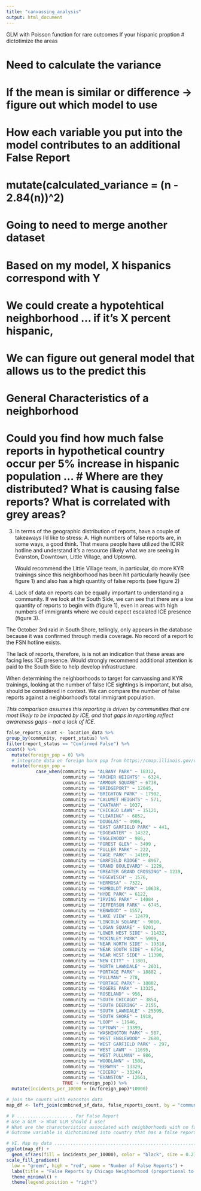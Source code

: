 ```yaml
---
title: "canvassing_analysis"
output: html_document
---
```


GLM with Poisson function for rare outcomes
If your hispanic proption
# dictotimize the areas 

# Need to calculate the variance 
# If the mean is similar or difference -> figure out which model to use 
# How each variable you put into the model contributes to an additional False Report 
# mutate(calculated_variance = (n - 2.84(n))^2)

# Going to need to merge another dataset
# Based on my model, X hispanics correspond with Y 
# We could create a hypotehtical neighborhood ... if it's X percent hispanic, 
# We can figure out general model that allows us to the predict this 
# General Characteristics of a neighborhood 
# Could you find how much false reports in hypothetical country occur per 5% increase in hispanic population ... # Where are they distributed? What is causing false reports? What is correlated with grey areas? 

3.  In terms of the geographic distribution of reports, have a couple of takeaways I'd like to stress: A. High numbers of false reports are, in some ways, a good think.  That means people have utilized the ICIRR hotline and understand it's a resource (likely what we are seeing in Evanston, Downtown, Little Village, and Uptown).

    Would recommend the Little Village team, in particular, do more KYR trainings since this neighborhood has been hit particularly heavily (see figure 1) and also has a high quantity of false reports (see figure 2)

4.  Lack of data on reports can be equally important to understanding a community. If we look at the South Side, we can see that there are a low quantity of reports to begin with (figure 1), even in areas with high numbers of immigrants where we could expect escalated ICE presence (figure 3). 

The October 3rd raid in South Shore, tellingly, only appears in the database because it was confirmed through media coverage. No record of a report to the FSN hotline exists.  

The lack of reports, therefore, is is not an indication that these areas are facing less ICE presence. Would strongly recommend additional attention is paid to the South Side to help develop infrastructure. 

When determining the neighborhoods to target for canvassing and KYR trainings, looking at the number of false ICE sightings is important, but also, should be considered in context. We can compare the number of false reports against a neighborhood's total immigrant population. 

*This comparison assumes this reporting is driven by communities that are most likely to be impacted by ICE, and that gaps in reporting reflect awareness gaps -- not a lack of ICE.* 

```r
false_reports_count <- location_data %>% 
group_by(community, report_status) %>%
filter(report_status == "Confirmed False") %>%
count() %>%
  mutate(foreign_pop = 0) %>%
  # integrate data on foreign born pop from https://cmap.illinois.gov/data/community-data-snapshots/
  mutate(foreign_pop = 
           case_when(community == "ALBANY PARK" ~ 18312,
                     community == "ARCHER HEIGHTS" ~ 6324,
                     community == "ARMOUR SQUARE" ~ 6738,
                     community == "BRIDGEPORT" ~ 12045, 
                     community == "BRIGHTON PARK" ~ 17902,
                     community == "CALUMET HEIGHTS" ~ 571,
                     community == "CHATHAM" ~ 1037,
                     community == "CHICAGO LAWN" ~ 15121,
                     community == "CLEARING" ~ 6052,
                     community == "DOUGLAS" ~ 4906,
                     community == "EAST GARFIELD PARK" ~ 441,
                     community == "EDGEWATER" ~ 14322,
                     community == "ENGLEWOOD" ~ 986,
                     community == "FOREST GLEN" ~ 3499 ,
                     community == "FULLER PARK" ~ 222,
                     community == "GAGE PARK" ~ 14169,
                     community == "GARFIELD RIDGE" ~ 8967,
                     community == "GRAND BOULEVARD" ~ 1229,
                     community == "GREATER GRAND CROSSING" ~ 1239,
                     community == "HEGEWISCH" ~ 1576,
                     community == "HERMOSA" ~ 7322,
                     community == "HUMBOLDT PARK" ~ 10638,
                     community == "HYDE PARK" ~ 6122,
                     community == "IRVING PARK" ~ 14084 ,
                     community == "JEFFERSON PARK" ~ 6745,
                     community == "KENWOOD" ~ 1557,
                     community == "LAKE VIEW" ~ 12479,
                     community == "LINCOLN SQUARE" ~ 9010, 
                     community == "LOGAN SQUARE" ~ 9201,
                     community == "LOWER WEST SIDE" ~ 11432,
                     community == "MCKINLEY PARK" ~ 5909,
                     community == "NEAR NORTH SIDE" ~ 19318,
                     community == "NEAR SOUTH SIDE" ~ 6754,
                     community == "NEAR WEST SIDE" ~ 11390,
                     community == "NEW CITY" ~ 11801,
                     community == "NORTH LAWNDALE" ~ 2031,
                     community == "PORTAGE PARK" ~ 18882 ,
                     community == "PULLMAN" ~ 278,
                     community == "PORTAGE PARK" ~ 18882, 
                     community == "ROGERS PARK" ~ 13325, 
                     community == "ROSELAND" ~ 956,
                     community == "SOUTH CHICAGO" ~ 3854,
                     community == "SOUTH DEERING" ~ 2155,
                     community == "SOUTH LAWNDALE" ~ 25599,
                     community == "SOUTH SHORE" ~ 1918,
                     community == "LOOP" ~ 11946,
                     community == "UPTOWN" ~ 13399, 
                     community == "WASHINGTON PARK" ~ 587, 
                     community == "WEST ENGLEWOOD" ~ 2680, 
                     community == "WEST GARFIELD PARK" ~ 297, 
                     community == "WEST LAWN" ~ 11695, 
                     community == "WEST PULLMAN" ~ 986, 
                     community == "WOODLAWN" ~ 1508, 
                     community == "BERWYN" ~ 13329,
                     community == "CICERO" ~ 33249,
                     community == "EVANSTON" ~ 12661,
                     TRUE ~ foreign_pop)) %>%
  mutate(incidents_per_10000 = (n/foreign_pop)*10000)

# join the counts with evanston data
map_df <- left_join(combined_sf_data, false_reports_count, by = "community")

# V ..................... For False Report 
# Use a GLM -> What GLM should I use? 
# What are the characteristics associated with neighborhoods with no false sightings? Use a logistic regression
# Outcome variable is dichotimized into country that has a false report or not / 0 or 1 

# VI. Map my data ...................................................................
ggplot(map_df) +
  geom_sf(aes(fill = incidents_per_10000), color = "black", size = 0.2) +
scale_fill_gradient(
  low = "green", high = "red", name = "Number of False Reports") +
  labs(title = "False Reports by Chicago Neighborhood (proportional to imm pop)") +
  theme_minimal() +
  theme(legend.position = "right")

```